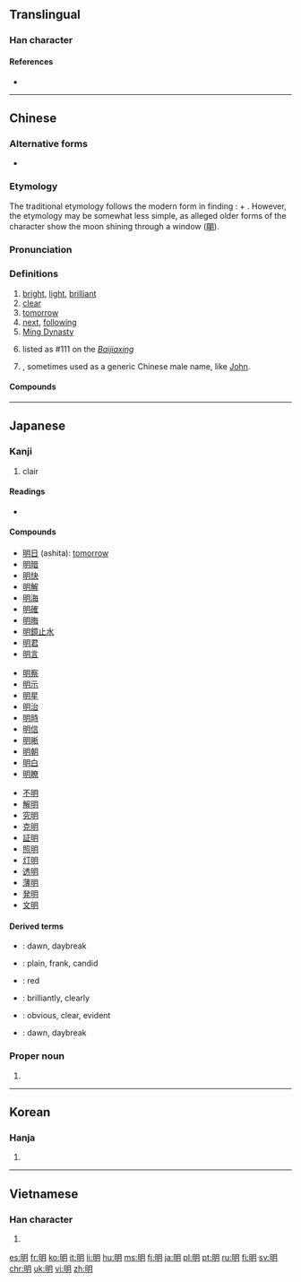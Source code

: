{{also|日月}}
==Translingual==
{{stroke order}}

===Han character===
{{Han char|rn=72|rad=日|as=04|sn=8|four=6702<sub>0</sub>|canj=日月 (AB)|ids=⿰[[日]][[月]]}}

====References====
<references/>
* {{Han ref|kx=0491.120|dkj=13805|dj=0852.180|hdz=21491.080|uh=660E|ud=26126|bh=A9FA|bd=43514}}

----

==Chinese==
{{zh-forms}}

===Alternative forms===
* {{zh-l|朙}}

===Etymology===
The traditional etymology follows the modern form in finding {{liushu|ic}}: {{term|日||sun|sc=Hani}} + {{term|月||moon|sc=Hani}}. However, the etymology may be somewhat less simple, as alleged older forms of the character show the moon shining through a window ([[朙]]).

===Pronunciation===
{{zh-pron
|m=míng
|c=ming4
|h=pfs=mìn
|md=mìng/màng
|md_note=mìng - literary; màng - colloquial
|mn=bêng/bîn/mê/miâ
|mn_note=bêng - literary; bîn/mê/miâ - colloquial
|w=3min,3men
|w_note=3min - literary; 3men - colloquial
|mc=y
|oc=y
|cat=a,n,pn
}}

===Definitions===
{{zh-hanzi}}

# [[bright]], [[light]], [[brilliant]]
# [[clear]]
# [[tomorrow]]
# [[next]], [[following]]
# [[w:Ming Dynasty|Ming Dynasty]]
# {{surname|lang=zh|dot=,}} listed as #111 on the ''[[:w:Baijiaxing|Baijiaxing]]''
# {{given name|usually masculine|lang=zh}}, sometimes used as a generic Chinese male name, like [[John]].

====Compounds====
{{der3
| {{zh-l|明暗}}
| {{zh-l|明白}}
| {{zh-l|明白人}}
| {{zh-l|明燦燦}}
| {{zh-l|明察}}
| {{zh-l|明察暗訪}}
| {{zh-l|明察秋毫}}
| {{zh-l|明達}}
| {{zh-l|明燈}}
| {{zh-l|明斷}}
| {{zh-l|明礬}}
| {{zh-l|明光}}
| {{zh-l|明光光}}
| {{zh-l|明光瓦亮}}
| {{zh-l|明火}}
| {{zh-l|明潔}}
| {{zh-l|明凈}}
| {{zh-l|明靜}}
| {{zh-l|明鏡}}
| {{zh-l|明朗}}
| {{zh-l|明亮}}
| {{zh-l|明明}}
| {{zh-l|明年}}
| {{zh-l|明槍暗箭}}
| {{zh-l|明搶}}
| {{zh-l|明確}}
| {{zh-l|明兒}}
| {{zh-l|明日}}
| {{zh-l|明銳}}
| {{zh-l|明閃閃}}
| {{zh-l|明升暗降}}
| {{zh-l|明顯}}
| {{zh-l|明星}}
| {{zh-l|明天}}
| {{zh-l|明槍易躲，暗箭難防}}
| {{zh-l|明目張膽}}
}}

----

==Japanese==

===Kanji===
{{ja-kanji|grade=2|rs=日04}}

# clair

====Readings====
* {{ja-readings|kanon=[[めい]] (mei)|goon=[[みょう]] (myō)|toon=[[みん]] (min)|kun=[[あかるい]] ([[明るい]], akarui), [[あきらか]] ([[明らか]], akiraka), [[あける]] ([[明ける]], akeru), [[あかす]]　([[明かす, akasu]])}}

====Compounds====
{{top3}}
* [[明日]] (ashita): [[tomorrow]]
* [[明暗]]
* [[明快]]
* [[明解]]
* [[明海]]
* [[明確]]
* [[明晦]]
* [[明鏡止水]]
* [[明君]]
* [[明言]]
{{mid3}}
* [[明察]]
* [[明示]]
* [[明星]]
* [[明治]]
* [[明時]]
* [[明信]]
* [[明晰]]
* [[明朝]]
* [[明白]]
* [[明瞭]]
{{mid3}}
* [[不明]]
* [[解明]]
* [[究明]]
* [[克明]]
* [[証明]]
* [[照明]]
* [[灯明]]
* [[透明]]
* [[薄明]]
* [[発明]]
* [[文明]]
{{bottom}}

====Derived terms====
* {{l|ja|暁|tr=あかつき, akatsuki}}: dawn, daybreak
* {{l|ja|明白|tr=あからさま, akarasama}}: plain, frank, candid
* {{l|ja|赤|tr=あか, aka}}: red
* {{l|ja|明々と、赤々と,　あかあかと}}: brilliantly, clearly
* {{l|ja|明らか, あきらか}}: obvious, clear, evident
* {{l|ja|明け, あけ}}: dawn, daybreak

===Proper noun===
{{ja-pos|あきら|proper}}

# {{given name|male|lang=ja|sort=あきら}}

----

==Korean==

===Hanja===
{{ko-hanja|hangeul=명|eumhun=|rv=myeong|mr=myŏng|y=myeng}}

# {{defn|lang=ko|sort=日04}}

----

==Vietnamese==

===Han character===
{{vi-hantu|[[minh]]|rs=日04}}

# {{defn|lang=vi|sort=日04}}

[[es:明]]
[[fr:明]]
[[ko:明]]
[[it:明]]
[[li:明]]
[[hu:明]]
[[ms:明]]
[[fj:明]]
[[ja:明]]
[[pl:明]]
[[pt:明]]
[[ru:明]]
[[fi:明]]
[[sv:明]]
[[chr:明]]
[[uk:明]]
[[vi:明]]
[[zh:明]]